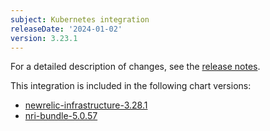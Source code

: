 ```yaml
---
subject: Kubernetes integration
releaseDate: '2024-01-02'
version: 3.23.1
---
```


For a detailed description of changes, see the [release notes](https://github.com/newrelic/nri-kubernetes/releases/tag/v3.23.1).

This integration is included in the following chart versions:
* [newrelic-infrastructure-3.28.1](https://github.com/newrelic/nri-kubernetes/releases/tag/newrelic-infrastructure-3.28.1)
* [nri-bundle-5.0.57](https://github.com/newrelic/helm-charts/releases/tag/nri-bundle-5.0.57)
